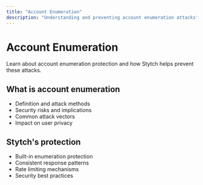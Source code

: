 ```yaml
---
title: "Account Enumeration"
description: "Understanding and preventing account enumeration attacks"
---
```


# Account Enumeration

Learn about account enumeration protection and how Stytch helps prevent these attacks.

## What is account enumeration

- Definition and attack methods
- Security risks and implications
- Common attack vectors
- Impact on user privacy

## Stytch's protection

- Built-in enumeration protection
- Consistent response patterns
- Rate limiting mechanisms
- Security best practices
